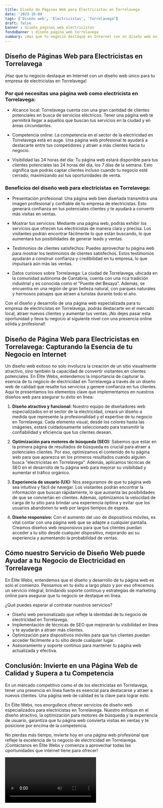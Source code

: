 ```yaml
---
title: Diseño de Páginas Web para Electricistas en Torrelavega
date: '2023-10-04'
tags: ['Diseño web', 'Electricistas', 'Torrelavega']
draft: false
banner : diseño_paginas_web_electricistas
fondoBanner : diseño_pagina_web_torrelavega
summary: ¡Haz que tu negocio destaque en Internet con un diseño web único para tu empresa de electricistas en Torrelavega!
---
```


## Diseño de Páginas Web para Electricistas en Torrelavega

¡Haz que tu negocio destaque en Internet con un diseño web único para tu empresa de electricistas en Torrelavega!

### Por qué necesitas una página web como electricista en Torrelavega:

- Alcance local: Torrelavega cuenta con una gran cantidad de clientes potenciales en busca de servicios eléctricos. Tener una página web te permitirá llegar a aquellos que buscan tus servicios en la ciudad y en áreas circundantes.

- Competencia online: La competencia en el sector de la electricidad en Torrelavega está en auge. Una página web profesional te ayudará a destacarte entre tus competidores y atraer a más clientes hacia tu negocio.

- Visibilidad las 24 horas del día: Tu página web estará disponible para tus clientes potenciales las 24 horas del día, los 7 días de la semana. Esto significa que podrás captar clientes incluso cuando tu negocio esté cerrado, maximizando así tus oportunidades de venta.

### Beneficios del diseño web para electricistas en Torrelavega:

- Presentación profesional: Una página web bien diseñada transmitirá una imagen profesional y confiable de tu empresa de electricistas. Esto generará confianza en tus potenciales clientes y te ayudará a convertir más visitas en ventas.

- Mostrar tus servicios: Mediante una página web, podrás exhibir los servicios que ofrecen tus electricistas de manera clara y precisa. Los visitantes podrán encontrar fácilmente lo que están buscando, lo que aumentará tus posibilidades de generar leads y ventas.

- Testimonios de clientes satisfechos: Puedes aprovechar tu página web para mostrar los testimonios de clientes satisfechos. Estos testimonios ayudarán a construir confianza y credibilidad en tu empresa, lo que impulsará aún más las ventas.

- Datos curiosos sobre Torrelavega: La ciudad de Torrelavega, ubicada en la comunidad autónoma de Cantabria, cuenta con una rica tradición industrial y es conocida como el "Puente del Besaya". Además, se encuentra en una región de gran belleza natural, con parques naturales y hermosos paisajes que atraen a turistas durante todo el año.

Con el diseño y desarrollo de una página web especializada para tu empresa de electricistas en Torrelavega, podrás destacarte en el mercado local, atraer nuevos clientes y aumentar tus ventas. ¡No dejes pasar esta oportunidad y lleva tu negocio al siguiente nivel con una presencia online sólida y profesional!

<GifSeo />

<Cta />

## Diseño de Página Web para Electricistas en Torrelavega: Capturando la Esencia de tu Negocio en Internet

Un diseño web exitoso no solo involucra la creación de un sitio visualmente atractivo, sino también la capacidad de convertir visitantes en clientes potenciales. En Élite Webs, entendemos la importancia de capturar la esencia de tu negocio de electricidad en Torrelavega a través de un diseño web de calidad que resalte tus servicios y genere confianza en tus clientes. Aquí te presentamos los elementos clave que implementamos en nuestros diseños web para asegurar tu éxito en línea:

1. **Diseño atractivo y funcional:** Nuestro equipo de diseñadores web especializados en el sector de la electricidad, creará un diseño a medida que represente la profesionalidad y el expertise de tu negocio en Torrelavega. Cada elemento visual, desde los colores hasta las imágenes, estará cuidadosamente seleccionado para transmitir la confiabilidad y eficiencia que tus clientes desean.

2. **Optimización para motores de búsqueda (SEO):** Sabemos que estar en la primera página de resultados de búsqueda es crucial para atraer a potenciales clientes. Por eso, optimizamos el contenido de tu página web para que aparezca en los primeros resultados cuando alguien busca "electricistas en Torrelavega". Además, aplicamos técnicas de SEO en el desarrollo de tu página web para mejorar su visibilidad y aumentar el tráfico orgánico.

3. **Experiencia de usuario (UX):** Nos aseguramos de que tu página web sea intuitiva y fácil de navegar. Los visitantes podrán encontrar la información que buscan rápidamente, lo que aumenta las posibilidades de que se conviertan en clientes. Además, optimizamos la velocidad de carga de tu sitio para brindar una experiencia óptima y evitar que los usuarios abandonen tu web por largos tiempos de espera.

4. **Diseño responsivo:** Con el aumento del uso de dispositivos móviles, es vital contar con una página web que se adapte a cualquier pantalla. Creamos diseños web responsivos para que tus clientes puedan acceder a tu sitio desde cualquier dispositivo, mejorando así su experiencia y aumentando la probabilidad de ventas.

## Cómo nuestro Servicio de Diseño Web puede Ayudar a tu Negocio de Electricidad en Torrelavega

En Élite Webs, entendemos que el diseño y desarrollo de tu página web es solo el comienzo. Pensamos en tu éxito a largo plazo y por eso ofrecemos un servicio integral, brindando soporte continuo y estrategias de marketing online para asegurar que tu negocio se destaque en línea.

¿Qué puedes esperar al contratar nuestros servicios?

- Diseño web personalizado que refleje la identidad de tu negocio de electricidad en Torrelavega.
- Implementación de técnicas de SEO que mejorarán tu visibilidad en línea y te ayudarán a atraer más clientes.
- Optimización para dispositivos móviles para que tus clientes puedan acceder fácilmente a tu sitio desde cualquier lugar.
- Asesoramiento y soporte continuo para mantener tu página web actualizada y efectiva.

## Conclusión: Invierte en una Página Web de Calidad y Supera a tu Competencia

En un mercado competitivo como el de los electricistas en Torrelavega, tener una presencia en línea fuerte es esencial para destacarse y atraer a nuevos clientes. Una página web de calidad es la clave para lograr esto.

En Élite Webs, nos enorgullece ofrecer servicios de diseño web especializados para electricistas en Torrelavega. Nuestro enfoque en el diseño atractivo, la optimización para motores de búsqueda y la experiencia de usuario, garantiza que tu página web convierta visitas en ventas y te posicione por encima de la competencia.

No pierdas más tiempo, invierte hoy en una página web profesional que refleje la excelencia de tu negocio de electricidad en Torrelavega. ¡Contáctanos en Élite Webs y comienza a aprovechar todas las oportunidades que internet tiene para ofrecer!

<Video />

<CtaBot job='Electricistas' city='Torrelavega'/>

<Gmaps query='Torrelavega+españa+maps' />